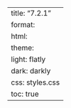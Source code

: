 ---
title: "7.2.1"
format:
    html:
        theme:
            light: flatly
            dark: darkly
        css: styles.css
        toc: true
---
